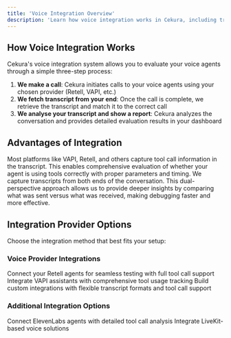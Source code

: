 ```yaml
---
title: 'Voice Integration Overview'
description: 'Learn how voice integration works in Cekura, including transcript-based evaluation and tool call analysis for comprehensive agent testing.'
---
```


## How Voice Integration Works

Cekura's voice integration system allows you to evaluate your voice agents through a simple three-step process:

1. **We make a call**: Cekura initiates calls to your voice agents using your chosen provider (Retell, VAPI, etc.)
2. **We fetch transcript from your end**: Once the call is complete, we retrieve the transcript and match it to the correct call
3. **We analyse your transcript and show a report**: Cekura analyzes the conversation and provides detailed evaluation results in your dashboard

## Advantages of Integration

<CardGroup cols={2}>
  <Card title=" Tool Call Testing" icon="wrench">
    Most platforms like VAPI, Retell, and others capture tool call information in the transcript. This enables comprehensive evaluation of whether your agent is using tools correctly with proper parameters and timing.
  </Card>
  <Card title=" Easy Debugging" icon="bug">
    We capture transcripts from both ends of the conversation. This dual-perspective approach allows us to provide deeper insights by comparing what was sent versus what was received, making debugging faster and more effective.
  </Card>
</CardGroup>



## Integration Provider Options

Choose the integration method that best fits your setup:

### Voice Provider Integrations

<CardGroup cols={3}>
  <Card title="Retell Integration" icon="phone" href="/documentation/integrations/retell-integration">
    Connect your Retell agents for seamless testing with full tool call support
  </Card>
  <Card title="VAPI Integration" icon="microphone" href="/documentation/integrations/vapi-integration">
    Integrate VAPI assistants with comprehensive tool usage tracking
  </Card>
  <Card title="Custom Integration" icon="code" href="/documentation/integrations/custom-integration">
    Build custom integrations with flexible transcript formats and tool call support
  </Card>
</CardGroup>

### Additional Integration Options

<CardGroup cols={2}>
  <Card title="ElevenLabs Integration" icon="wave-square" href="/documentation/guides/observability/elevenlabs">
    Connect ElevenLabs agents with detailed tool call analysis
  </Card>
  <Card title="LiveKit Integration" icon="signal" href="/documentation/integrations/livekit-integration">
    Integrate LiveKit-based voice solutions
  </Card>
</CardGroup>
